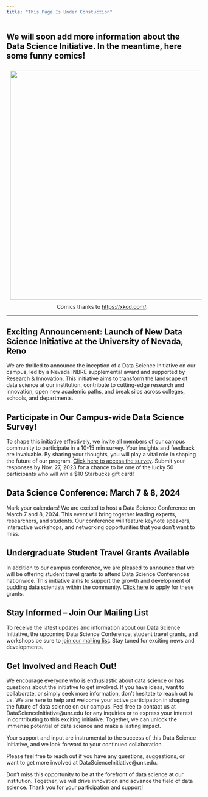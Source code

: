 ```yaml
---
title: "This Page Is Under Constuction"
---
```


```{=html}
<style><!--Page specific style-->
  h1 {color: #000}
  h2 {color: #111}
  h3 {color: #222; border-bottom: 1px solid #ccc; width: 75%;}
  h4 {color: #666}
  .top {color: #ccc; display: inline-block; padding: 25px 0px 5px 0px;}
</style>
```


## We will soon add more information about the Data Science Initiative. In the meantime, here some funny comics!


<center>
<img src="media/img/data_comic_banner.png" style="width: 600px; float: center; margin: 10px 10px 10px 10px;"/>
Comics thanks to <https://xkcd.com/>.
</center></p>

---

## **Exciting Announcement: Launch of New Data Science Initiative at the University of Nevada, Reno**

We are thrilled to announce the inception of a Data Science Initiative on our campus, led by a Nevada INBRE supplemental award and supported by Research & Innovation. This initiative aims to transform the landscape of data science at our institution, contribute to cutting-edge research and innovation, open new academic paths, and break silos across colleges, schools, and departments.

## Participate in Our Campus-wide Data Science Survey!

To shape this initiative effectively, we invite all members of our campus community to participate in a 10-15 min survey. Your insights and feedback are invaluable. By sharing your thoughts, you will play a vital role in shaping the future of our program. [Click here to access the survey](https://unr.az1.qualtrics.com/jfe/form/SV_2cux0Tr4nJO9iS2). Submit your responses by Nov. 27, 2023 for a chance to be one of the lucky 50 participants who will win a $10 Starbucks gift card!

## Data Science Conference: March 7 & 8, 2024
 
Mark your calendars! We are excited to host a Data Science Conference on March 7 and 8, 2024. This event will bring together leading experts, researchers, and students. Our conference will feature keynote speakers, interactive workshops, and networking opportunities that you don't want to miss.

## Undergraduate Student Travel Grants Available
 
In addition to our campus conference, we are pleased to announce that we will be offering student travel grants to attend Data Science Conferences nationwide. This initiative aims to support the growth and development of budding data scientists within the community. [Click here](https://nvideaoffice.formstack.com/forms/dsi_travelawardapplication) to apply for these grants.
 
## Stay Informed – Join Our Mailing List
 
To receive the latest updates and information about our Data Science Initiative, the upcoming Data Science Conference, student travel grants, and workshops be sure to [join our mailing list](https://lists.unr.edu/mailman3/postorius/lists/datascience.lists.unr.edu/). Stay tuned for exciting news and developments.

## Get Involved and Reach Out!
 
We encourage everyone who is enthusiastic about data science or has questions about the initiative to get involved. If you have ideas, want to collaborate, or simply seek more information, don't hesitate to reach out to us. We are here to help and welcome your active participation in shaping the future of data science on our campus. Feel free to contact us at DataScienceInitiative@unr.edu for any inquiries or to express your interest in contributing to this exciting initiative. Together, we can unlock the immense potential of data science and make a lasting impact. 



Your support and input are instrumental to the success of this Data Science Initiative, and we look forward to your continued collaboration. 

Please feel free to reach out if you have any questions, suggestions, or want to get more involved at DataScienceInitiative@unr.edu. 

Don't miss this opportunity to be at the forefront of data science at our institution. Together, we will drive innovation and advance the field of data science. Thank you for your participation and support!


<!-- ## Acknowledgements -->

<!-- Comics thanks to <https://xkcd.com/>. -->
